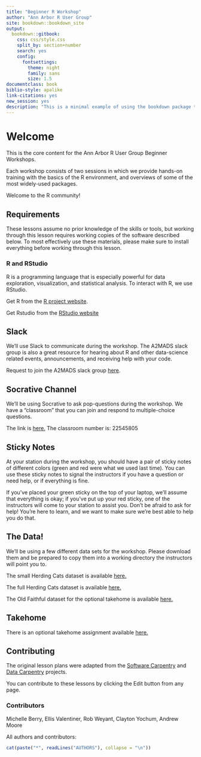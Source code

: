 ```yaml
--- 
title: "Beginner R Workshop"
author: "Ann Arbor R User Group"
site: bookdown::bookdown_site
output:
  bookdown::gitbook:
    css: css/style.css
    split_by: section+number
    search: yes
    config:
      fontsettings:
        theme: night
        family: sans
        size: 1.5
documentclass: book
biblio-style: apalike
link-citations: yes
new_session: yes
description: "This is a minimal example of using the bookdown package to write a book. The output format for this example is bookdown::gitbook."
---
```


# Welcome {-}

This is the core content for the Ann Arbor R User Group Beginner Workshops.

Each workshop consists of two sessions in which we provide hands-on training with the basics of the R environment, and overviews of some of the most widely-used packages.

Welcome to the R community!

## Requirements {-}

These lessons assume no prior knowledge of the skills or tools, but working through this lesson requires working copies of the software described below. To most effectively use these materials, please make sure to install everything before working through this lesson.

### R and RStudio {-}

R is a programming language that is especially powerful for data exploration, visualization, and statistical analysis. To interact with R, we use RStudio.

Get R from the [R project website](https://cloud.r-project.org/).

Get Rstudio from the [RStudio website](https://www.rstudio.com/products/rstudio/)

## Slack {-}

We'll use Slack to communicate during the workshop. The A2MADS slack group is also a great resource for hearing about R and other data-science related events, announcements, and receiving help with your code.

Request to join the A2MADS slack group [here](https://a2mads.herokuapp.com/).

## Socrative Channel {-}

We'll be using Socrative to ask pop-questions during the workshop. We have a "classroom" that you can join and respond to multiple-choice questions.

The link is [here.](https://b.socrative.com/login/student/)
The classroom number is: 22545805

## Sticky Notes {-}

At your station during the workshop, you should have a pair of sticky notes of different colors (green and red were what we used last time). You can use these sticky notes to signal the instructors if you have a question or need help, or if everything is fine. 

If you've placed your green sticky on the top of your laptop, we'll assume that everything is okay; if you've put up your red sticky, one of the instructors will come to your station to assist you. Don't be afraid to ask for help! You're here to learn, and we want to make sure we're best able to help you do that.

## The Data! {-}

We'll be using a few different data sets for the workshop. Please download them and be prepared to copy them into a working directory the instructors will point you to.

The small Herding Cats dataset is available [here.](https://github.com/AnnArborRUserGroup/AARUG-R-workshop/blob/gh-pages/%7B%7Bpage.dataurl%7D%7D/herding-cats-small.csv)

The full Herding Cats dataset is available [here.](https://github.com/AnnArborRUserGroup/AARUG-R-workshop/blob/gh-pages/%7B%7Bpage.dataurl%7D%7D/herding-cats.csv)

The Old Faithful dataset for the optional takehome is available [here.](https://github.com/AnnArborRUserGroup/AARUG-R-workshop/blob/gh-pages/%7B%7Bpage.dataurl%7D%7D/Old-Faithful.csv)

## Takehome {-}

There is an optional takehome assignment available [here.](https://github.com/AnnArborRUserGroup/AARUG-R-workshop/blob/gh-pages/%7B%7Bpage.lessonurl%7D%7D/takehome/takehome.html)

## Contributing {-}

The original lesson plans were adapted from the [Software Carpentry](http://software-carpentry.org/) and [Data Carpentry](http://www.datacarpentry.org/) projects.

You can contribute to these lessons by clicking the Edit <i class="fa fa-edit"></i> button from any page.

### Contributors {-}

Michelle Berry, Ellis Valentiner, Rob Weyant, Clayton Yochum, Andrew Moore

All authors and contributors:

```r
cat(paste("*", readLines("AUTHORS"), collapse = "\n"))
```

